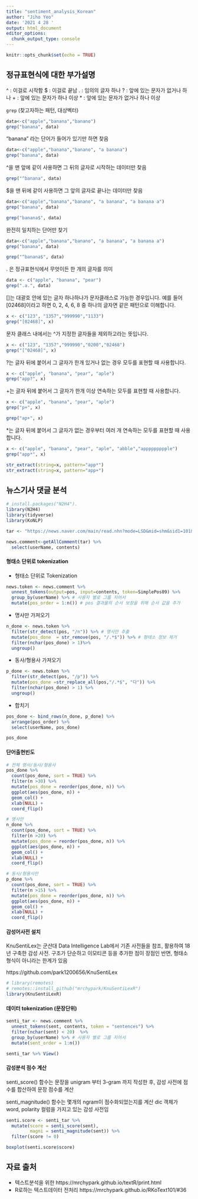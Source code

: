 ---
title: "sentiment_analysis_Korean"
author: "Jiho Yeo"
date: '2021 4 28 '
output: html_document
editor_options: 
  chunk_output_type: console
---

```{r setup, include=FALSE}
knitr::opts_chunk$set(echo = TRUE)
```

## 정규표현식에 대한 부가설명

^ : 이걸로 시작함
$ : 이걸로 끝남
. : 임의의 글자 하나
? : 앞에 있는 문자가 없거나 하나
+ : 앞에 있는 문자가 하나 이상
* : 앞에 있는 문자가 없거나 하나 이상

`grep` (찾고자하는 패턴, 대상벡터)

```{r}
data<-c("apple","banana","banano")
grep("banana", data)
```

"banana" 라는 단어가 들어가 있기만 하면 찾음

```{r}
data<-c("apple","banana","banano", "a banana")
grep("banana", data)
```

^을 맨 앞에 같이 사용하면 그 뒤의 글자로 시작하는 데이터만 찾음

```{r}
grep("^banana", data)
```

$을 맨 뒤에 같이 사용하면 그 앞의 글자로 끝나는 데이터만 찾음

```{r}
data<-c("apple","banana","banano", "a banana", "a banana a")
grep("banana", data)

grep("banana$", data)
```

완전히 일치하는 단어만 찾기

```{r}
data<-c("apple","banana","banano", "a banana", "a banana a")
grep("banana", data)

grep("^banana$", data)
```

. 은 정규표현식에서 무엇이든 한 개의 글자를 의미

```{r}
data <- c("apple", "banana", "pear")
grep(".a.", data)
```

[]는 대괄호 안에 있는 글자 하나하나가 문자클래스로 가능한 경우입니다. 예를 들어 [02468]이라고 하면 0, 2, 4, 6, 8 중 하나의 글자면 같은 패턴으로 이해합니다.

```{r}
x <- c("123", "1357","999990","1133")
grep("[02468]", x)
```

문자 클래스 내에서는 ^가 지정한 글자들을 제외하고라는 뜻입니다.

```{r}
x <- c("123", "1357","999990","0200","02468")
grep("[^02468]", x)
```

?는 글자 뒤에 붙어서 그 글자가 한개 있거나 없는 경우 모두를 표현할 때 사용합니다.

```{r}
x <- c("apple", "banana", "pear", "aple")
grep("app?", x)
```

+는 글자 뒤에 붙어서 그 글자가 한개 이상 연속하는 모두를 표현할 때 사용합니다.

```{r}
x <- c("apple", "banana", "pear", "aple")
grep("p+", x)
```

```{r}
grep("ap+", x)
```

*는 글자 뒤에 붙어서 그 글자가 없는 경우부터 여러 개 연속하는 모두를 표현할 때 사용합니다.

```{r}
x <- c("apple", "banana", "pear", "aple", "abble","appppppppple")
grep("app*", x)

str_extract(string=x, pattern="app*")
str_extract(string=x, pattern="app+")
```

## 뉴스기사 댓글 분석

```{r}
# install.packages("N2H4").
library(N2H4)
library(tidyverse)
library(KoNLP)
```

```{r}
tar <- "https://news.naver.com/main/read.nhn?mode=LSD&mid=shm&sid1=101&oid=437&aid=0000264891"

news.comment<-getAllComment(tar) %>% 
  select(userName, contents) 
```

#### 형태소 단위로 tokenization

- 형태소 단위로 Tokenization

```{r}
news.token <- news.comment %>%
  unnest_tokens(output=pos, input=contents, token=SimplePos09) %>% 
  group_by(userName) %>% # 사용자 별로 그룹 지어서
  mutate(pos_order = 1:n()) # pos 결과물의 순서 보장을 위해 순서 값을 추가
```



- 명사만 가져오기 

```{r}
n_done <- news.token %>%
  filter(str_detect(pos, "/n")) %>% # 명사만 추출
  mutate(pos_done  = str_remove(pos, "/.*$")) %>% # 형태소 정보 제거
  filter(nchar(pos_done) > 1)%>% 
  ungroup()
```

- 동사/형용사 가져오기

```{r}
p_done <- news.token %>%
  filter(str_detect(pos, "/p")) %>% 
  mutate(pos_done =str_replace_all(pos,"/.*$", "다")) %>%
  filter(nchar(pos_done) > 1) %>% 
  ungroup()
```

- 합치기

```{r}
pos_done <- bind_rows(n_done, p_done) %>% 
  arrange(pos_order) %>% 
  select(userName, pos_done) 

pos_done
```

#### 단어출현빈도

```{r}
# 전체 명사/동사/형용사
pos_done %>%
  count(pos_done, sort = TRUE) %>%
  filter(n >30) %>%
  mutate(pos_done = reorder(pos_done, n)) %>%
  ggplot(aes(pos_done, n)) +
  geom_col() +
  xlab(NULL) +
  coord_flip()

# 명사만
n_done %>% 
  count(pos_done, sort = TRUE) %>%
  filter(n >20) %>%
  mutate(pos_done = reorder(pos_done, n)) %>%
  ggplot(aes(pos_done, n)) +
  geom_col() +
  xlab(NULL) +
  coord_flip()

# 동사/형용사만
p_done %>%
  count(pos_done, sort = TRUE) %>%
  filter(n >15) %>%
  mutate(pos_done = reorder(pos_done, n)) %>%
  ggplot(aes(pos_done, n)) +
  geom_col() +
  xlab(NULL) +
  coord_flip()
```

#### 감성어사전 설치

KnuSentiLex는 군산대 Data Intelligence Lab에서 기존 사전들을 참조, 활용하여 18년 구축한 감성 사전. 구조가 단순하고 이모티콘 등을 추가한 점이 장점인 반면, 형태소 형식이 아니라는 한계가 있음

https://github.com/park1200656/KnuSentiLex

```{r}
# library(remotes)
# remotes::install_github("mrchypark/KnuSentiLexR")
library(KnuSentiLexR)
```

#### 데이터 tokenization (문장단위)

```{r}
senti_tar <- news.comment %>%
  unnest_tokens(sent, contents, token = "sentences") %>%
  filter(nchar(sent) < 20)  %>% 
  group_by(userName) %>% # 사용자 별로 그룹 지어서
  mutate(sent_order = 1:n())

senti_tar %>% View()
```

#### 감성분석 점수 계산

senti_score() 함수는 문장을 unigram 부터 3-gram 까지 작성한 후, 감성 사전에 점수를 합산하여 문장 점수를 계산

senti_magnitude() 함수는 몇개의 ngram이 점수화되었는지를 계산
dic 객체가 word, polarity 컬럼을 가지고 있는 감성 사전임

```{r}
senti.score <- senti_tar %>%
  mutate(score = senti_score(sent),
         magni = senti_magnitude(sent)) %>%
  filter(score != 0)

boxplot(senti.score$score)
```

## 자료 출처

- 텍스트분석을 위한 https://mrchypark.github.io/textR/print.html
- R로하는 텍스트데이터 전처리 https://mrchypark.github.io/RKoText101/#36